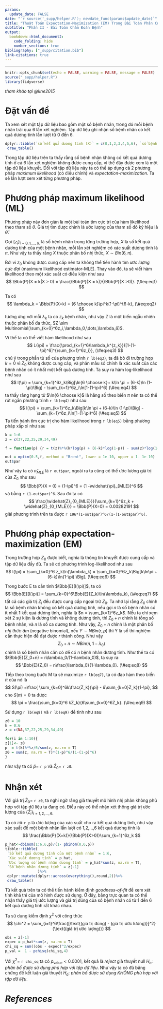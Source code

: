 ```yaml
---
params:
  update_date: FALSE
date: "`r source('_supp/helper.R'); newdate_func(params$update_date)`"
title: "Thuật Toán Expectation-Maximization (EM) Trong Bài Toán Phân Cụm"
subtitle: "Phần II - Bài Toán Chẩn Đoán Bệnh"
output: 
  bookdown::html_document2:
    code_folding: hide
    number_sections: true
bibliography: ["_supp/citation.bib"]
link-citations: true
---
```


\newcommand{\bf}[1]{\boldsymbol{#1}}
\newcommand{\hat}[1]{\widehat{#1}}
\newcommand{\mm}[1]{\mathbb{#1}}
\newcommand{\bar}[1]{\overline{#1}}
\newcommand{\tp}[1]{{#1}^{\top}}
\newcommand{\scr}[1]{\mathscr{#1}}


\def\E{\Bbb{E}}
\def\V{\Bbb{V}}
\def\P{\Bbb{P}}
\def\I{{\large\unicode{x1D7D9}}}
\def\indep{\perp\!\!\!\!\perp}
\newcommand{\overeq}[2]{\stackrel{#1}{#2}}
\def\epsilon{\varepsilon} 
\def\proved{\blacksquare\quad} 
---


```r
knitr::opts_chunk$set(echo = FALSE, warning = FALSE, message = FALSE)
source("_supp/helper.R")
library(tidyverse)
```

:::{.right}
*tham khảo tại @kne2015*
:::

# Đặt vấn đề

Ta xem xét một tập dữ liệu bao gồm một số bệnh nhân, trong đó mỗi bệnh nhân trải qua 6 lần xét nghiệm. Tập dữ liệu ghi nhận số bệnh nhân có kết quả dương tính lần lượt từ 0 đến 6.

```r
dplyr::tibble(`số kết quả dương tính (X)` = c(0,1,2,3,4,5,6), `số bệnh nhân (Z)`= c(NA, 37,22,25,29,34,49))%>%
 draw_table()
```

Trong tập dữ liệu trên ta thấy rằng số bệnh nhân không có kết quả dương tính ở cả 6 lần xét nghiệm không được cung cấp, vì thế đây được xem là một tập dữ liệu khuyết. Đối với tập dữ liệu này ta có thể áp dụng cả 2 phương pháp *maximum likelihood* (có điều chỉnh) và *expectation-maximization*. Ta sẽ lần lượt xem xét từng phương pháp. 

# Phương pháp maximum likelihood (ML)

Phương pháp này đơn giản là một bài toán tìm cực trị của hàm likelihood theo tham số $\theta$. Giá trị tìm được chính là ước lượng của tham số đó ký hiệu là $\hat{\theta}$. 

Gọi $\{z_i\}_{i=0,1,\dots,6.}$ là số bệnh nhân trong từng trường hợp, $X$ là số kết quả dương tính của một bệnh nhân, mỗi lần xét nghiệm có xác suất dương tính là $\pi$. Như vậy ta thấy rằng $X$ thuộc phân bố nhị thức, $X \sim Bin(6,\pi)$. 

Bởi vì $z_0$ không được cung cấp nên ta không thể tiến hành tìm *ước lượng cực đại* (maximum likelihood estimator-MLE). Thay vào đó, ta sẽ viết hàm likelihood theo một xác suất có điều kiện như sau 
$$
\P(X = k|X > 0) = \frac{\P(X = k)}{\P(X >0)}.
(\#eq:eq1)
$$

Ta có 
$$
\lambda_k = \P(X=k) = {6 \choose k}\pi^k(1-\pi)^{6-k},
(\#eq:eq2)
$$
tương ứng với mỗi $\lambda_k$ ta có $z_k$ bệnh nhân, như vậy $Z$ là một biến ngẫu nhiên thuộc phân bố đa thức, $Z \sim Multinomial(\sum_{k=0}^6z_i,\lambda_0,\dots,\lambda_6)$. 

Vì thế ta có thể viết hàm likelihood như sau
$$
L(\pi) =  \frac{\prod_{k=1}^6\lambda_k^{z_k}}{[1-(1-\pi)^6]^{\sum_{k=1}^6z_i}},
(\#eq:eq3)
$$
chú ý trong phần tử số của phương trình `r lb(eq3)`, ta đã bỏ đi trường hợp $k=0$ vì $Z_0$ không được cung cấp, và phần mẫu số chính là xác suất của các bệnh nhân có ít nhất một kết quả dương tính. Ta suy ra hàm log-likelihood như sau
$$
l(\pi) = \sum_{k=1}^6z_k\Big[\ln{6 \choose k}+ k\ln \pi + (6-k)\ln (1-\pi)\Big] - \sum_{k=1}^6z_i\ln[1-(1-\pi)^6]
(\#eq:eq4)
$$
ta thấy rằng hạng tử $\ln{6 \choose k}$ là hằng số theo biến $\pi$ nên ta có thể rút ngắn phương trình `r lb(eq4)` như sau
$$
l(\pi) = \sum_{k=1}^6z_k\Big[k\ln \pi + (6-k)\ln (1-\pi)\Big] - \sum_{k=1}^6z_i\ln[1-(1-\pi)^6]
(\#eq:eq5)
$$
Ta tiến hành tìm cực trị cho hàm likelihood trong `r lb(eq5)` bằng phương pháp xấp xỉ như sau

```r
k = 1:6
z = c(37,22,25,29,34,49)

f = function(p) {r = t(z)%*%(k*log(p) + (6-k)*log(1-p)) - sum(z)*log(1-(1-p)^6); -r}

out = optim(0.5,f, method = "Brent", lower = 1e-10, upper = 1- 1e-10)
out$par
```

Như vậy ta có $\hat{\pi}_{MLE}$ là `r out$par`, ngoài ra ta cũng có thể ước lượng giá trị của $Z_0$ như sau 
$$
\P(X = 0) = (1-\pi)^6 = (1 -\hat{\pi}_{MLE})^6
$$
và bằng `r (1-out$par)^6`. Sau đó ta có 
$$
\frac{\hat{Z}_{0_{MLE}}}{\sum_{k=1}^6z_k + \hat{Z}_{0_{MLE}}} = \P(X=0) = 0.00282191
$$
giải phương trình trên ta được `r 196*(1-out$par)^6/(1-(1-out$par)^6)`.

# Phương pháp expectation-maximization (EM)

Trong trường hợp $Z_0$ được biết, nghĩa là thông tin khuyết được cung cấp và tập dữ liệu đầy đủ. Ta sẽ có phương trình log-likelihood như sau 
$$
l(\pi) = \sum_{k=0}^6 z_k\ln(\lambda_k) = \sum_{k=0}^6z_k\Big[k\ln\pi + (6-k)\ln(1-\pi) \Big].
(\#eq:eq6)
$$

Trong bước E ta cần tính $\E[l(\pi)]$, ta có
$$
\E[l(\pi)] = \sum_{k=0}^6\E(Z_k)\ln(\lambda_k),
(\#eq:eq7)
$$
tất cả các giá trị $Z_i$ đều được cung cấp ngoại trừ $Z_0$. Ta nhớ lại rằng $Z_0$ chính là số bệnh nhân không có kết quả dương tính, nếu gọi $n$ là số bệnh nhân có ít nhất 1 kết quả dương tính, nghĩa là $n = \sum_{k=1}^6z_k$. Nếu ta chỉ xem xét 2 sự kiện là dương tính và không dương tính, thì $Z_0 +n$ chính là tổng số bệnh nhân, và $n$ là số ca dương tính. Như vậy, $Z_0+n$ chính là một phân bố *nhị thức âm* (negative binomial), nếu $Y\sim NBin(r,p)$ thì Y là số thí nghiệm cần thực hiện để đạt được $r$ thành công. Như vậy 
$$
Z_0+n \sim NBin(n,1-\lambda_0)
$$
chính là số bệnh nhân cần có để có $n$ bệnh nhân dương tính. Như thế ta có $\E(Z_0+n) = n\lambda_0/(1-\lambda_0)$, ta suy ra 
$$
\E(Z_0) = n\frac{\lambda_0}{1-\lambda_0}.
(\#eq:eq8)
$$

Tiếp theo trong bước M ta sẽ maximize `r lb(eq7)`, ta có đạo hàm theo biến $\pi$ của nó là 
$$
S(\pi) =\frac{ \sum_{k=0}^6k\frac{Z_k}{\pi} - 6\sum_{k=0}Z_k}{1-\pi},
$$
cho $S(\pi) = 0$ ta được 
$$
\pi = \frac{\sum_{k=0}^6 kZ_k}{6\sum_{k=0}^6Z_k}.
(\#eq:eq9)
$$

Sử dụng `r lb(eq8)` và `r lb(eq9)` để tính như sau

```r
z0 = 10
k = 0:6
z = c(NA,37,22,25,29,34,49)

for(i in 1:10){
z[1]<- z0
p  = t(k)%*%z/6/sum(z, na.rm = T)
z0 = sum(z, na.rm = T)*(1-p)^6/(1-(1-p)^6)
}
```
như vậy ta có $\hat{p}=$ `r p` và $\hat{Z}_0 =$ `r z0`.

# Nhận xét

Với giá trị $\hat{Z}_0 =$ `r z0`, ta nghi ngờ rằng giả thuyết mô hình nhị phân không phù hợp với tập dữ liệu ta đang có. Điều này có thể nhận xét thông giá trị ước lượng của $\{\hat{Z}_i\}_{i=1,2,\dots,6.}$

Ta có $\hat{\pi} =$ `r p` là ước lượng của xác suất cho ra kết quả dương tính, như vậy xác suất để một bệnh nhân lần lượt có 1,2,...,6 kết quả dương tính là 
$$
\frac{\P(X=k)}{\P(X>0)}\sum_{k=1}^6z_k
$$

```r
p_hat<-dbinom(1:6,6,p)/(1- pbinom(0,6,p))
tibble::tibble(
 `Số kết quả dương tính của một bệnh nhân` = 1:6,
 `Xác suất dương tính` = p_hat,
 `Ước lượng số bệnh nhân dương tính` = p_hat*sum(z, na.rm = T),
 `Số bệnh nhân dương tính` = z[-1]
               )%>%
 dplyr::mutate(dplyr::across(everything(),round,2))%>%
 draw_table()
```

Từ kết quả trên ta có thể tiến hành kiểm định *goodness-of-fit* để xem xét tính khả thi của mô hình được sử dụng. Ở đây, bằng trực quan ta có thể nhận thấy giá trị ước lượng và giá trị đúng của số bệnh nhân có từ 1 đến 6 kết quả dương tính rất khác nhau. 

Ta sử dụng kiểm định $\chi^2$ với công thức 
$$
\chi^2 = \sum_{i=1}^6\frac{[\text{(giá trị đúng) - (giá trị ước lượng)}]^2}{\text{(giá trị ước lượng)}}
$$

```r
obs = z[-1]
expec = p_hat*sum(z, na.rm = T)
chi_sq = sum((obs - expec)^2/expec)
p_val =  1 - pchisq(chi_sq,4)
```

Với $\chi^2 =$ `r chi_sq` ta có $p_{\text{value}} < 0.0001$, kết quả là _reject_ giả thuyết null $H_o:$ *phân bố được sử dụng phù hợp với tập dữ liệu*. Như vậy ta có đủ băng chứng để kết luận giả thuyết $H_a:$ *phân bố được sử dụng KHÔNG phù hợp với tập dữ liệu*.





















<!-- ----------------------------------------------------------------------------- -->

# _References_ 

